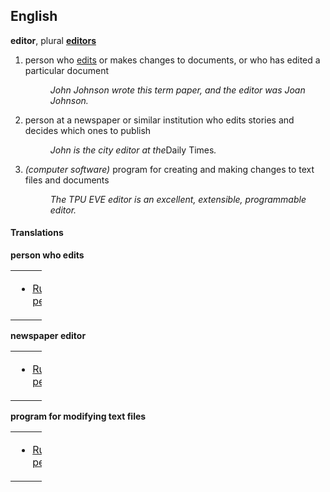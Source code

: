 ==English==
'''editor''', plural '''[[editors]]'''

# person who [[edits]] or makes changes to documents, or who has edited a particular document
#: ''John Johnson wrote this term paper, and the editor was Joan Johnson.''
# person at a newspaper or similar institution who edits stories and decides which ones to publish
#: ''John is the city editor at the ''Daily Times''.''
# ''(computer software)'' program for creating and making changes to text files and documents
#: ''The TPU EVE editor is an excellent, extensible, programmable editor.''

==== Translations ====
'''person who edits'''

{| border=0  width=100% bgcolor="#FFFFE0" 
|-
|bgcolor="#FFFFE0" valign=top width=98%|
*[[Russian]]: [[редактор]]


|}

'''newspaper editor'''

{| border=0  width=100%
|-
|bgcolor="#FFFFE0" valign=top width=98%|
*[[Russian]]: [[редактор]]

|}


'''program for modifying text files'''

{| border=0  width=100%
|-
|bgcolor="#FFFFE0" valign=top width=98%|
*[[Russian]]: [[редактор]]


|}